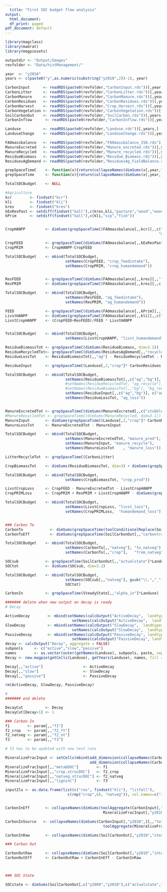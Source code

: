 ```yaml
---
  title: "First SOC budget flow analysis"
output:
  html_document:
  df_print: paged
pdf_document: default
---
```


```r
library(magclass)
library(madrat)
library(magpiesets)

outputdir <- "Output/Images"
revfolder <- "Data/histManagement/"

```

```r

year  <- "y2010"
years <- c(paste0("y",as.numeric(substring("y2010",2))-1), year)

CarbonInput      <- readRDS(paste0(revfolder,"CarbonInput.rds"))[,year,]
CarbonLitter     <- readRDS(paste0(revfolder,"CarbonLitter.rds"))[,year,]
CarbonManure     <- readRDS(paste0(revfolder,"CarbonManure.rds"))[,year,]          
CarbonResidues   <- readRDS(paste0(revfolder,"CarbonResidues.rds"))[,year,]
CarbonHarvest    <- readRDS(paste0(revfolder,"Crop_Harvest.rds"))[,year,]
CarbonVegetation <- readRDS(paste0(revfolder,"CarbonVegetation.rds"))[,years,]
SoilCarbonOut    <- readRDS(paste0(revfolder,"SoilCarbon.rds"))[,years,]
CarbonInflow      <- readRDS(paste0(revfolder,"CarbonInflow.rds"))[,years,]

Landuse          <- readRDS(paste0(revfolder,"Landuse.rds"))[,years,]
LanduseChange    <- readRDS(paste0(revfolder,"LanduseChange.rds"))[,years,]

FAOmassbalance   <- readRDS(paste0(revfolder,"FAOmassbalance_ISO.rds"))[,year,"c"]
ManureExcreted   <- readRDS(paste0(revfolder,"Manure_excreted.rds"))[,year,"c"]
ManureRecycled   <- readRDS(paste0(revfolder,"Manure_recycled.rds"))[,year,"c"]
ResidueBiomass   <- readRDS(paste0(revfolder,"Residue_Biomass.rds"))[,year,"c"]
ResiduesAgDemand <- readRDS(paste0(revfolder,"ResiduesAg_FieldBalance.rds"))[,year,"c"]

grepSpaceTimeC    <- function(x){return(collapseNames(dimSums(x[,year,"c"],dim=1)))}
grepSpaceTime     <- function(x){return(collapseNames(dimSums(x[,year,],dim=1)))}

TotalSOCBudget    <- NULL 

#Agriculture
kcr        <- findset("kcr")
kli        <- findset("kli")
kres       <- findset("kres")
kExResPast <- setdiff(findset("kall"),c(kres,kli,"pasture","wood","woodfuel","scp","fish"))
kPrim      <- setdiff(findset("kall"),c(kli,"scp","fish")) 


CropHANPP         <- dimSums(grepSpaceTimeC(FAOmassbalance[,,kcr][,,c("food","waste","other_util","bioenergy","feed",
                                                                     "milling","refining","extracting","fermentation","distilling")]), dim=3)

CropFEED          <- grepSpaceTimeC(dimSums(FAOmassbalance[,,kExResPast][,,"feed"], dim=3.1))
CropPRIM          <- CropHANPP-CropFEED

TotalSOCBudget    <- mbind(TotalSOCBudget,
                           setNames(CropFEED, "crop_feedintake"),
                           setNames(CropPRIM, "crop_humandemand"))


ResFEED           <- grepSpaceTimeC(dimSums(FAOmassbalance[,,kres][,,"feed"], dim=3.1))
ResPRIM           <- dimSums(grepSpaceTimeC(FAOmassbalance[,,kres][,,c("other_util","bioenergy")]), dim=3)

TotalSOCBudget    <- mbind(TotalSOCBudget,
                           setNames(ResFEED, "ag_feedintake"),
                           setNames(ResPRIM, "ag_humandemand"))

FEED              <- grepSpaceTimeC(dimSums(FAOmassbalance[,,kPrim][,,"feed"], dim=3.1))
LivstHANPP        <- dimSums(grepSpaceTimeC(FAOmassbalance[,,kli][,,c("food","waste","other_util")]), dim=3)
LivstCropHANPP    <- (CropFEED+ResFEED)/FEED * LivstHANPP


TotalSOCBudget    <- mbind(TotalSOCBudget,
                           setNames(LivstCropHANPP, "livst_humandemand"))

ResidueBiomassTot <- grepSpaceTimeC(dimSums(ResidueBiomass, dim=3.2))
ResidueRecycledTot<- grepSpaceTimeC(dimSums(ResiduesAgDemand[,,"recycle"], dim=3.2))
ResidueLossTot    <- ResidueBiomassTot[,,"ag"] - ResidueRecycledTot - ResFEED - ResPRIM

ResidueInput      <- grepSpaceTimeC(Landuse[,2,"crop"]* CarbonResidues)

TotalSOCBudget    <- mbind(TotalSOCBudget,
                           setNames(ResidueBiomassTot[,,c("ag","bg")], c("ag_prod","bg_prod")),
                           #setNames(ResidueRecycledTot, "ag_recycle"),
                           #setNames(ResidueBiomassTot[,,"bg"], "bg_recycle"),
                           setNames(ResidueInput[,,c("ag","bg")], c("ag_recycle","bg_recycle")),
                           setNames(ResidueLossTot, "ag_loss"))


ManureExcretedTot <- grepSpaceTimeC(dimSums(ManureExcreted[,,c("stubble_grazing","confinement")], dim=c(3.1,3.2)))
#ManureRecycledTot <- grepSpaceTimeC(dimSums(ManureRecycled, dim=3.1))
ManureInput       <- dimSums(grepSpaceTimeC(Landuse[,2,"crop"]* CarbonManure), dim=3.1)
ManureLossTot     <- ManureExcretedTot - ManureInput

TotalSOCBudget    <- mbind(TotalSOCBudget,
                           setNames(ManureExcretedTot, "manure_prod"),
                           setNames(ManureInput, "manure_recycle"),
                           setNames(ManureLossTot    , "manure_loss"))

LitterRecycleTot  <- grepSpaceTimeC(CarbonLitter)

CropBiomassTot    <- dimSums(ResidueBiomassTot, dim=3) + dimSums(grepSpaceTimeC(FAOmassbalance[,,kcr][,,"production"]),dim=3)

TotalSOCBudget    <- mbind(TotalSOCBudget,
                           setNames(CropBiomassTot, "crop_prod"))

LivstCropLoss     <- CropFEED - ManureExcretedTot - LivstCropHANPP 
CropPRIMLoss      <- CropPRIM + ResPRIM + LivstCropHANPP - dimSums(grepSpaceTimeC(FAOmassbalance[,,c(kcr,kli,kres)][,,"other_util"]), dim=3) # only material use is not re-emitted

TotalSOCBudget    <- mbind(TotalSOCBudget,
                           setNames(LivstCropLoss, "livst_loss"),
                           setNames(CropPRIMLoss,  "humandemand_loss"))


### Carbon To
CarbonTo            <- dimSums(grepSpaceTime(toolConditionalReplace(SoilCarbonOut[,,"carbontransfer"], "<0", 0)), dim=c(3.2))
CarbonToEff         <- dimSums(grepSpaceTime(SoilCarbonOut[,,"carbontransfer"]), dim=c(3.2))

TotalSOCBudget    <- mbind(TotalSOCBudget,
                           setNames(CarbonTo[,,"natveg"], "to_natveg"),
                           setNames(CarbonTo[,,"crop"],   "from_natveg"))

SOCsub            <- grepSpaceTime(SoilCarbonOut[,,"actualstate"]*Landuse)
SOCtot            <- dimSums(SOCsub, dim=3.2)

TotalSOCBudget    <- mbind(TotalSOCBudget,
                           setNames(SOCsub[,,"natveg"], gsub("\\.","_",getNames(SOCsub))),
                           SOCtot)

CarbonIn          <- grepSpaceTime(SteadyState[,,"alpha_in"]*Landuse)


```

```r
####### delete when new output on decay is ready
# Decay

ActiveDecay        <- mbind(setNames(calcOutput("ActiveDecay",  landtype="crop",   aggregate = FALSE),"crop"),
                              setNames(calcOutput("ActiveDecay",  landtype="natveg", aggregate = FALSE),"natveg"))
SlowDecay          <- mbind(setNames(calcOutput("SlowDecay",  landtype="crop",   aggregate = FALSE),"crop"),
                              setNames(calcOutput("SlowDecay",  landtype="natveg", aggregate = FALSE),"natveg"))
PassiveDecay       <- mbind(setNames(calcOutput("PassiveDecay", landtype="crop",   aggregate = FALSE),"crop"),
                              setNames(calcOutput("PassiveDecay", landtype="natveg", aggregate = FALSE),"natveg"))
decay <- calcOutput("Decay", aggregate = FALSE)
subpools     <- c("active","slow","passive")
names        <- as.vector(outer(getNames(Landuse), subpools, paste, sep="."))
Decay <- new.magpie(getCells(Landuse), getYears(Landuse), names, fill = 0)

Decay[,,"active"]                  <- ActiveDecay
Decay[,,"slow"]                    <- SlowDecay
Decay[,,"passive"]                 <- PassiveDecay

rm(ActiveDecay, SlowDecay, PassiveDecay)

#
####### end delete

DecayCut          <- Decay
DecayCut[Decay>1] <- 1 

### Carbon In
f1        <- param[,,"f1"]
f2_crop   <- param[,,"f2_ft"]
f2_natveg <- param[,,"f2_nt"]
f3        <- param[,,"f3"]

# f2 has to be updated with new test runs

MineralizeFracInput <- setCells(mbind(add_dimension(collapseNames(CarbonInput[,,"totalC",invert=TRUE][1,,"res"]), dim=3.1, add = "lu", nm = "crop"),
                                      add_dimension(collapseNames(CarbonInput[,,"totalC",invert=TRUE][1,,"res"]), dim=3.1, add = "lu", nm = "natveg")), "GLO")
MineralizeFracInput[,,"metabDOC"]        <- f1
MineralizeFracInput[,,"crop.strucDOC"]   <- f2_crop
MineralizeFracInput[,,"natveg.strucDOC"] <- f2_natveg
MineralizeFracInput[,,"ligninC"]         <- f3

input2lu <- as.data.frame(list(c("res", findset("kli"), "litfall"),
                            c(rep("crop",6), "natveg")), col.names=c("input","lu"))


CarbonInEff       <- collapseNames(dimSums(toolAggregate(CarbonInput[,"y2010",][,,"totalC",invert=TRUE], rel=input2lu, dim=3.1) *
                                            MineralizeFracInput[,"y2010",] * Landuse[,"y2010",], dim=c(1,3.2)))

CarbonInSource   <- collapseNames(dimSums(CarbonInput[,"y2010",][,,"totalC",invert=TRUE]  * 
                                            toolAggregate(MineralizeFracInput[,"y2010",] * Landuse[,"y2010",], rel=input2lu, from="lu", to="input", dim=3.1), dim=c(1,3.2)))

CarbonInRaw       <- collapseNames(dimSums(SoilCarbonOut[,"y2010","steadystate"]*DecayCut[,"y2010",]*Landuse[,"y2010",], dim=c(1,3.3)))

### Carbon Out

CarbonOutRaw      <- collapseNames(dimSums(SoilCarbonOut[,"y2010","interstate"]*DecayCut[,"y2010",]*Landuse[,"y2010",], dim=c(1,3.3)))
CarbonOutEff      <- CarbonOutRaw + CarbonInEff - CarbonInRaw



### SOC State

SOCstate <- dimSums(SoilCarbonOut[,c("y2009","y2010"),c("actualstate","interstate")]*Landuse[,c("y2009","y2010"),], dim=c(1,3.3))

```